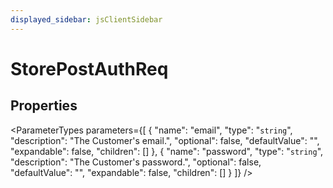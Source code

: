 ```yaml
---
displayed_sidebar: jsClientSidebar
---
```



# StorePostAuthReq

## Properties

<ParameterTypes parameters={[
  {
    "name": "email",
    "type": "`string`",
    "description": "The Customer's email.",
    "optional": false,
    "defaultValue": "",
    "expandable": false,
    "children": []
  },
  {
    "name": "password",
    "type": "`string`",
    "description": "The Customer's password.",
    "optional": false,
    "defaultValue": "",
    "expandable": false,
    "children": []
  }
]} />
